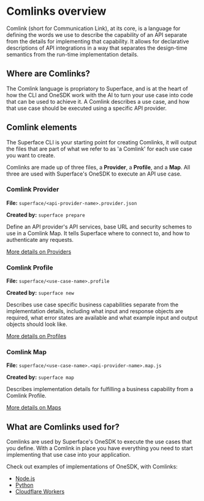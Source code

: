 # Comlinks overview

Comlink (short for Communication Link), at its core, is a language for defining the words we use to describe the capability of an API separate from the details for implementing that capability. It allows for declarative descriptions of API integrations in a way that separates the design-time semantics from the run-time implementation details.

## Where are Comlinks?

The Comlink language is propriatory to Superface, and is at the heart of how the CLI and OneSDK work with the AI to turn your use case into code that can be used to achieve it. A Comlink describes a use case, and how that use case should be executed using a specific API provider.

## Comlink elements

The Superface CLI is your starting point for creating Comlinks, it will output the files that are part of what we refer to as 'a Comlink' for each use case you want to create.

Comlinks are made up of three files, a **Provider**, a **Profile**, and a **Map**. All three are used with Superface's OneSDK to execute an API use case.

### Comlink Provider

**File:** `superface/<api-provider-name>.provider.json`

**Created by:** `superface prepare`

Define an API provider's API services, base URL and security schemes to use in a Comlink Map. It tells Superface where to connect to, and how to authenticate any requests.

[More details on Providers](/docs/reference/glossary#provider)

### Comlink Profile

**File:** `superface/<use-case-name>.profile`

**Created by:** `superface new`

Describes use case specific business capabilities separate from the implementation details, including what input and response objects are required, what error states are available and what example input and output objects should look like.

[More details on Profiles](/docs/reference/glossary#profile)

### Comlink Map

**File:** `superface/<use-case-name>.<api-provider-name>.map.js`

**Created by:** `superface map`

Describes implementation details for fulfilling a business capability from a Comlink Profile.

[More details on Maps](/docs/reference/glossary#map)

## What are Comlinks used for?

Comlinks are used by Superface's OneSDK to execute the use cases that you define. With a Comlink in place you have everything you need to start implementing that use case into your application.

Check out examples of implementations of OneSDK, with Comlinks:

- [Node.js](/docs/examples/nodejs)
- [Python](/docs/examples/python)
- [Cloudflare Workers](/docs/examples/cloudflare-workers)
